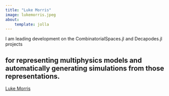 ```yaml
---
title: "Luke Morris"
image: lukemorris.jpeg
about:
    template: jolla
---
```

I am leading development on the CombinatorialSpaces.jl and Decapodes.jl projects        

for representing multiphysics models and automatically generating simulations from those representations.
--- 
[Luke Morris](https://www.cise.ufl.edu/~luke.morris)
